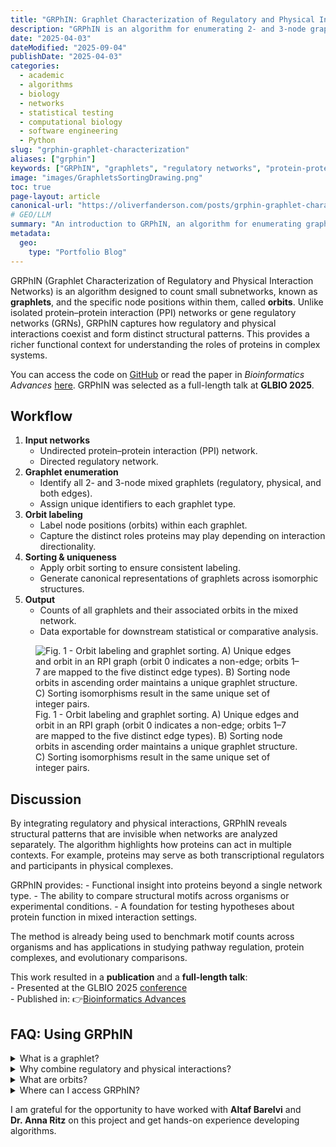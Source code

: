 ```yaml
---
title: "GRPhIN: Graphlet Characterization of Regulatory and Physical Interaction Networks"
description: "GRPhIN is an algorithm for enumerating 2- and 3-node graphlets and their orbits in mixed regulatory and physical interaction networks. Published in *Bioinformatics Advances*."
date: "2025-04-03"
dateModified: "2025-09-04"
publishDate: "2025-04-03"
categories:
  - academic
  - algorithms
  - biology
  - networks
  - statistical testing
  - computational biology
  - software engineering
  - Python
slug: "grphin-graphlet-characterization"
aliases: ["grphin"]
keywords: ["GRPhIN", "graphlets", "regulatory networks", "protein-protein interaction", "network motifs", "mixed networks", "orbits", "algorithms", "bioinformatics", "graph theory"]
image: "images/GraphletsSortingDrawing.png"
toc: true
page-layout: article
canonical-url: "https://oliverfanderson.com/posts/grphin-graphlet-characterization"
# GEO/LLM
summary: "An introduction to GRPhIN, an algorithm for enumerating graphlets and their orbits in mixed regulatory and physical interaction networks."
metadata:
  geo:
    type: "Portfolio Blog"
---
```


```{=html}
<style>
.keywords {
  display: none !important;
}
/* .quarto-float-caption-bottom {
  display: none !important;
} */
</style>
```

GRPhIN (Graphlet Characterization of Regulatory and Physical Interaction Networks) is an algorithm designed to count small subnetworks, known as **graphlets**, and the specific node positions within them, called **orbits**. Unlike isolated protein–protein interaction (PPI) networks or gene regulatory networks (GRNs), GRPhIN captures how regulatory and physical interactions coexist and form distinct structural patterns. This provides a richer functional context for understanding the roles of proteins in complex systems.

You can access the code on [GitHub](https://github.com/Reed-CompBio/grphin "GRPhIN - GitHub Repository"){target="_blank"} or read the paper in *Bioinformatics Advances* [here](https://doi.org/10.1093/bioadv/vbaf176 "GRPhIN: Graphlet characterization of regulatory and physical interaction networks"){target="_blank"}. GRPhIN was selected as a full-length talk at **GLBIO 2025**.

## Workflow

1.  **Input networks**
    -   Undirected protein–protein interaction (PPI) network.
    -   Directed regulatory network.
2.  **Graphlet enumeration**
    -   Identify all 2- and 3-node mixed graphlets (regulatory, physical, and both edges).
    -   Assign unique identifiers to each graphlet type.
3.  **Orbit labeling**
    -   Label node positions (orbits) within each graphlet.
    -   Capture the distinct roles proteins may play depending on interaction directionality.
4.  **Sorting & uniqueness**
    -   Apply orbit sorting to ensure consistent labeling.
    -   Generate canonical representations of graphlets across isomorphic structures.
5.  **Output**
    -   Counts of all graphlets and their associated orbits in the mixed network.
    -   Data exportable for downstream statistical or comparative analysis.

![Fig. 1 - Orbit labeling and graphlet sorting. A) Unique edges and orbit in an RPI graph (orbit 0 indicates a non-edge; orbits 1--7 are mapped to the five distinct edge types). B) Sorting node orbits in ascending order maintains a unique graphlet structure. C) Sorting isomorphisms result in the same unique set of integer pairs.](images/GraphletsSortingDrawing.png)

## Discussion

By integrating regulatory and physical interactions, GRPhIN reveals structural patterns that are invisible when networks are analyzed separately. The algorithm highlights how proteins can act in multiple contexts. For example, proteins may serve as both transcriptional regulators and participants in physical complexes.

GRPhIN provides: - Functional insight into proteins beyond a single network type. - The ability to compare structural motifs across organisms or experimental conditions. - A foundation for testing hypotheses about protein function in mixed interaction settings.

The method is already being used to benchmark motif counts across organisms and has applications in studying pathway regulation, protein complexes, and evolutionary comparisons.

This work resulted in a **publication** and a **full-length talk**:\
- Presented at the GLBIO 2025 [conference](https://www.iscb.org/glbio2025/home "GLBIO 2025 - Home"){target="_blank"}\
- Published in: 👉[Bioinformatics Advances](https://doi.org/10.1093/bioadv/vbaf176 "GRPhIN: Graphlet characterization of regulatory and physical interaction networks"){target="_blank"}

## FAQ: Using GRPhIN

::::::: faqs-container
<details class="faq">

<summary>[What is a graphlet?]{.faq-question}</summary>

::: faq-answer
Graphlets are small, connected subnetworks (2–5 nodes) that represent recurring topological patterns. GRPhIN currently focuses on 2- and 3-node graphlets in mixed interaction networks.
:::

</details>

<details class="faq">

<summary>[Why combine regulatory and physical interactions?]{.faq-question}</summary>

::: faq-answer
Analyzing PPI or regulatory networks alone misses the ways proteins act across interaction types. GRPhIN integrates both to capture the full range of structural roles proteins play.
:::

</details>

<details class="faq">

<summary>[What are orbits?]{.faq-question}</summary>

::: faq-answer
Orbits define the unique positions a node can occupy within a graphlet. By tracking orbits, GRPhIN characterizes the specific roles of proteins across different graphlet structures.
:::

</details>

<details class="faq">

<summary>[Where can I access GRPhIN?]{.faq-question}</summary>

::: faq-answer
GRPhIN is open source on [GitHub](https://github.com/Reed-CompBio/grphin "GRPhIN - GitHub Repository"){target="_blank"}. A detailed description is available in the [publication](https://doi.org/10.1093/bioadv/vbaf176 "GRPhIN: Graphlet characterization of regulatory and physical interaction networks"){target="_blank"}.
:::

</details>
:::::::

I am grateful for the opportunity to have worked with **Altaf Barelvi** and **Dr. Anna Ritz** on this project and get hands-on experience developing algorithms.

```{=html}
<script type="application/ld+json">
{
  "@context": "https://schema.org",
  "@type": "BlogPosting",
  "headline": "GRPhIN: Graphlet Characterization of Regulatory and Physical Interaction Networks",
  "description": "GRPhIN is an algorithm for enumerating 2- and 3-node graphlets and their orbits in mixed regulatory and physical interaction networks.",
  "datePublished": "2025-04-03",
  "dateModified": "2025-09-04",
  "image": "https://oliverfanderson.com/images/GraphletsSortingDrawing.png",
  "url": "https://oliverfanderson.com/posts/grphin-graphlet-characterization",
  "keywords": [
    "GRPhIN",
    "graphlets",
    "regulatory networks",
    "protein-protein interaction",
    "network motifs",
    "mixed networks",
    "orbits",
    "algorithms"
  ],
  "about": {
    "@type": "SoftwareApplication",
    "name": "GRPhIN",
    "applicationCategory": "Bioinformatics"
  },
  "programmingLanguage": "Python",
  "mentions": [
    {
      "@type": "ScholarlyArticle",
      "name": "GRPhIN: Graphlet characterization of regulatory and physical interaction networks",
      "author": "Oliver F. Anderson, Altaf Barelvi, Anna Ritz",
      "url": "https://doi.org/10.1093/bioadv/vbaf176"
    }
  ]
}
</script>
```